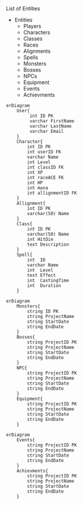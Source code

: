 List of Entities

* Entities
  + Players
  + Characters
  + Classes
  + Races
  + Alignments
  + Spells
  + Monsters
  + Bosses
  + NPCs
  + Equipment
  + Events
  + Achievments

```mermaid
erDiagram
    User{
         int ID PK
         varchar FirstName
         varchar LastName
         varchar Email
    }
    Character{
        int ID PK
        int userID FK
        varchar Name
        int Level
        int classID FK
        int XP
        int raceACE FK
        int HP
        int mana
        int allignmentID FK
    }
    Allignment{
        int ID PK
        varchar(50) Name  
    }
    Class{
        int ID PK
        varchar(50) Name
        int HitDie
        text Description
    }
    Spell{
        int  ID
        varchar Name
        int  Level
        text Effect
        int  CastingTime
        int  Duration
    }
```
```mermaid
erDiagram
    Monsters{
        string ID PK
        string ProjectName
        string StartDate
        string EndDate
    }
    Bosses{
        string ProjectID PK
        string ProjectName
        string StartDate
        string EndDate
    }
    NPC{
        string ProjectID PK
        string ProjectName
        string StartDate
        string EndDate
    }
    Equipment{
        string ProjectID PK
        string ProjectName
        string StartDate
        string EndDate
    }
```
```mermaid
erDiagram
    Events{
        string ProjectID PK
        string ProjectName
        string StartDate
        string EndDate
    }
    Achievments{
        string ProjectID PK
        string ProjectName
        string StartDate
        string EndDate
    }
```
